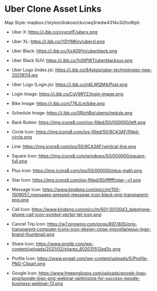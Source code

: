 # Uber Clone Asset Links

Map Style: mapbox://styles/drakosi/ckvcwq3rwdw4314o3i2ho8tph

- Uber X: https://i.ibb.co/cyvcpfF/uberx.png
- Uber XL: https://i.ibb.co/YDYMKny/uberxl.png
- Uber Black: https://i.ibb.co/Xx4G91m/uberblack.png
- Uber Black SUV: https://i.ibb.co/1nStPWT/uberblacksuv.png

- Uber Logo (index.js): https://i.ibb.co/84stgjq/uber-technologies-new-20218114.jpg
- Uber Logo (Login.js): https://i.ibb.co/n6LWQM4/Post.png
- Login Image: https://i.ibb.co/CsV9RYZ/login-image.png

- Bike Image: https://i.ibb.co/n776JLm/bike.png
- Schedule Image: https://i.ibb.co/5RjchBg/uberschedule.png

- Back Button: https://img.icons8.com/ios-filled/50/000000/left.png
- Circle Icon: https://img.icons8.com/ios-filled/50/9CA3AF/filled-circle.png
- Line: https://img.icons8.com/ios/50/9CA3AF/vertical-line.png
- Square Icon: https://img.icons8.com/windows/50/000000/square-full.png

- Plus Icon: https://img.icons8.com/ios/50/000000/plus-math.png
- Star Icon: https://img.icons8.com/ios-filled/50/ffffff/star--v1.png

- Message Icon: https://www.kindpng.com/picc/m/150-1509057_messages-pressed-message-icon-black-png-transparent-png.png
- Call Icon: https://www.kindpng.com/picc/m/501-5013043_telephone-phone-call-icon-symbol-vector-tel-icon.png
- Cancel Trip Icon: https://w7.pngwing.com/pngs/897/805/png-transparent-computer-icons-icon-design-close-miscellaneous-logo-brand-thumbnail.png
- Share Icon: https://www.pnglib.com/wp-content/uploads/2021/02/shares_602031512ed3c.png

- Profile  Icon: https://www.pngall.com/wp-content/uploads/5/Profile-PNG-Clipart.png
- Google Icon: https://www.freepnglogos.com/uploads/google-logo-png/google-logo-png-webinar-optimizing-for-success-google-business-webinar-13.png
